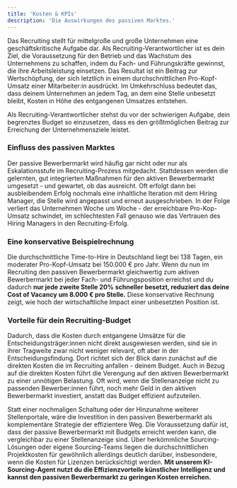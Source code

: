 ```yaml
---
title: 'Kosten & KPIs'
description: 'Die Auswirkungen des passiven Marktes.'
---
```


Das Recruiting stellt für mittelgroße und große Unternehmen eine geschäftskritische Aufgabe dar. Als Recruiting-Verantwortlicher 
ist es dein Ziel, die Voraussetzung für den Betrieb und das Wachstum des Unternehmens zu schaffen, 
indem du Fach- und Führungskräfte gewinnst, die ihre Arbeitsleistung einsetzen. Das Resultat ist ein Beitrag zur Wertschöpfung, 
der sich letztlich in einem durchschnittlichen Pro-Kopf-Umsatz einer Mitarbeiter:in ausdrückt. Im Umkehrschluss bedeutet das, 
dass deinem Unternehmen an jedem Tag, an dem eine Stelle unbesetzt bleibt, Kosten in Höhe des entgangenen Umsatzes entstehen. 

<Info>Als Recruiting-Verantwortlicher stehst du vor der schwierigen Aufgabe, dein begrenztes Budget so einzusetzen, dass es den größtmöglichen Beitrag
 zur Erreichung der Unternehmensziele leistet. </Info>

 ### Einfluss des passiven Marktes ###

Der passive Bewerbermarkt wird häufig gar nicht oder nur als Eskalationsstufe im Recruiting-Prozess mitgedacht. Stattdessen 
werden die gelernten, gut integrierten Maßnahmen für den aktiven Bewerbermarkt umgesetzt - und gewartet, ob das ausreicht. 
Oft erfolgt dann bei ausbleibendem Erfolg nochmals eine inhaltliche Iteration mit dem Hiring Manager, die Stelle wird 
angepasst und erneut ausgeschrieben. In der Folge verliert das Unternehmen Woche um Woche - der erreichbare Pro-Kop-Umsatz schwindet, 
im schlechtesten Fall genauso wie das Vertrauen des Hiring Managers in den Recruiting-Erfolg. 

### Eine konservative Beispielrechnung ###

Die durchschnittliche Time-to-Hire in Deutschland liegt bei 138 Tagen, ein moderater Pro-Kopf-Umsatz bei 150.000 € pro Jahr. 
Wenn du nun im Recruiting den passiven Bewerbermarkt gleichwertig zum aktiven Bewerbermarkt bei jeder Fach- und Führungsposition
erreichst und du dadurch **nur jede zweite Stelle 20% schneller besetzt, reduziert das deine Cost of Vacancy um 8.000 € pro Stelle.** 
Diese konservative Rechnung zeigt, wie hoch der wirtschaftliche Impact einer unbesetzten Position ist. 

### Vorteile für dein Recruiting-Budget ###

Dadurch, dass die Kosten durch entgangene Umsätze für die Entscheidungsträger:innen nicht direkt ausgewiesen werden, sind sie 
in ihrer Tragweite zwar nicht weniger relevant, oft aber in der Entscheidungsfindung. Dort richtet sich der Blick dann zunächst 
auf die direkten Kosten die im Recruiting anfallen - deinem Budget. Auch in Bezug auf die direkten Kosten führt die Verengung 
auf den aktiven Bewerbermarkt zu einer unnötigen Belastung. Oft wird, wenn die Stellenanzeige nicht zu passenden 
Bewerber:innen führt, noch mehr Geld in den aktiven Bewerbermarkt investiert, anstatt das Budget effizient aufzuteilen. 

Statt 
einer nochmaligen Schaltung oder der Hinzunahme weiterer Stellenportale, wäre die Investition in den passiven Bewerbermarkt als 
komplementäre Strategie der effizientere Weg. Die Voraussetzung dafür ist, dass der passive Bewerbermarkt mit Budgets erreicht werden kann, 
die vergleichbar zu einer Stellenanzeige sind. Über herkömmliche Sourcing-Lösungen oder eigene Sourcing-Teams liegen die 
durchschnittlichen Projektkosten für gewöhnlich allerdings deutlich darüber, insbesondere, wenn die Kosten für Lizenzen berücksichtigt werden. 
**Mit unserem KI-Sourcing-Agent nutzt du die Effizienzvorteile künstlicher Intelligenz und kannst den passiven Bewerbermarkt zu 
geringen Kosten erreichen.** 

[comment]: <> (This is a comment, it will not be included)